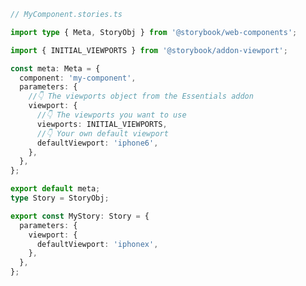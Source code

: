 ```ts
// MyComponent.stories.ts

import type { Meta, StoryObj } from '@storybook/web-components';

import { INITIAL_VIEWPORTS } from '@storybook/addon-viewport';

const meta: Meta = {
  component: 'my-component',
  parameters: {
    //👇 The viewports object from the Essentials addon
    viewport: {
      //👇 The viewports you want to use
      viewports: INITIAL_VIEWPORTS,
      //👇 Your own default viewport
      defaultViewport: 'iphone6',
    },
  },
};

export default meta;
type Story = StoryObj;

export const MyStory: Story = {
  parameters: {
    viewport: {
      defaultViewport: 'iphonex',
    },
  },
};
```
